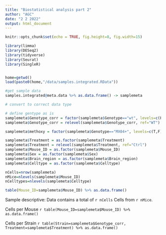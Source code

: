 ```yaml
---
title: "Biostatistical analysis part 2"
author: "AGC"
date: "2 2 2022"
output: html_document
---
```


```r
knitr::opts_chunk$set(echo = TRUE, fig.height=8, fig.width=15)

library(limma)
library(DESeq2)
library(tidyverse)
library(Seurat)
library(SingleR)


home=getwd()
load(paste0(home,"/data/samples.integrated.RData"))

```


```r

#get sample data
samples.integrated@meta.data %>% as.data.frame() -> samplemeta

# convert to correct data type 

# define gentype as is
samplemeta$Genotype_corr = factor(samplemeta$Genotype=="wt", levels=c(F,T), labels = c("APPPS1+", "WT"))
samplemeta$Genotype_corr = relevel(samplemeta$Genotype_corr, ref="WT")

samplemeta$methoxy = factor(samplemeta$Genotype=="MX04+", levels=c(T,F), labels = c("MX04+", "MX04-"))

samplemeta$Treatment = as.factor(samplemeta$Treatment)
samplemeta$Treatment = relevel(samplemeta$Treatment, ref="Ctrl")
samplemeta$Mouse_ID = as.factor(samplemeta$Mouse_ID)
samplemeta$Sex = as.factor(samplemeta$Sex)
samplemeta$Brain_region = as.factor(samplemeta$Brain_region)
samplemeta$Celltype = as.factor(samplemeta$Celltype)

nCells=nrow(samplemeta)
nMice=nlevels(samplemeta$Mouse_ID)
nCelltypes=nlevels(samplemeta$Celltype)

table(Mouse_ID=samplemeta$Mouse_ID) %>% as.data.frame()


```

Sample descriptive: 
Data  contains a total of `r nCells` Cells from `r nMice`. 

Cells per Mouse
`r table(Mouse_ID=samplemeta$Mouse_ID) %>% as.data.frame()`

Cells per Strain
`r table(Strain=samplemeta$Genotype_corr, Treatment=samplemeta$Treatment) %>% as.data.frame()`
